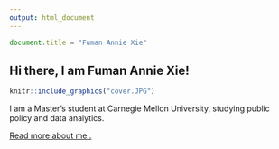 ```yaml
---
output: html_document
---
```


```js
document.title = "Fuman Annie Xie"
```

## Hi there, I am Fuman Annie Xie!

```r
knitr::include_graphics("cover.JPG")
```

I am a Master's student at Carnegie Mellon University, studying public policy and data analytics. 

[Read more about me..](about.html)
